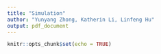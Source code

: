 ```yaml
---
title: "Simulation"
author: "Yunyang Zhong, Katherin Li, Linfeng Hu"
output: pdf_document
---
```


```r
knitr::opts_chunk$set(echo = TRUE)
```

```r

```

